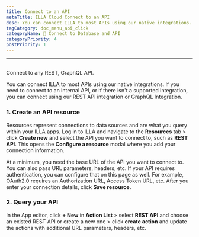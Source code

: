 ```yaml
---
title: Connect to an API
metaTitle: ILLA Cloud Connect to an API 
desc: You can connect ILLA to most APIs using our native integrations. ILLA can connect to any REST, GraphQL API
tagCategory: doc_menu_api_click
categoryName: 📲 Connect to Database and API
categoryPriority: 4
postPriority: 1
---
```

---

## <h2 hidden>Connect to an API</h2>

Connect to any REST, GraphQL API.

You can connect ILLA to most APIs using our native integrations. If you need to connect to an internal API, or if there isn't a supported integration, you can connect using our REST API integration or GraphQL Integration.

### 1. Create an API resource

Resources represent connections to data sources and are what you query within your ILLA apps. Log in to ILLA and navigate to the **Resources** tab > click **Create new** and select the API you want to connect to, such as **REST API**. This opens the **Configure a resource** modal where you add your connection information.
<img
  src='https://cdn.illacloud.com/official-website/img/docs/connect/connect-api/config.png'
  alt=""
/>

At a minimum, you need the base URL of the API you want to connect to. You can also pass URL parameters, headers, etc. If your API requires authentication, you can configure that on this page as well. For example, OAuth2.0 requires an Authorization URL, Access Token URL, etc. After you enter your connection details, click **Save resource.**

### 2. Query your API

In the App editor, click **+ New** in **Action List** > select **REST API** and choose an existed REST API or create a new one > click **create action** and update the actions with additional URL parameters, headers, etc.
<img
  src='https://cdn.illacloud.com/official-website/img/docs/connect/connect-api/action.png'
  alt=""
/>
